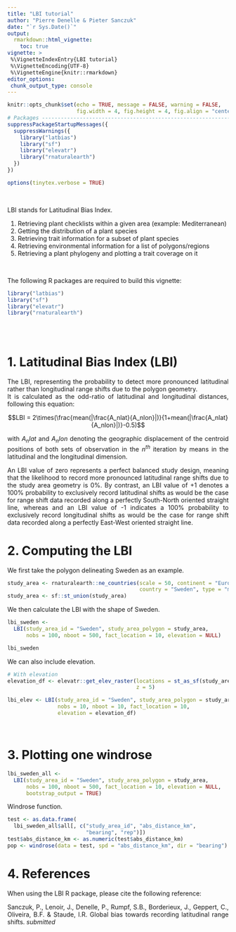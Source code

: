 ```yaml
---
title: "LBI tutorial"
author: "Pierre Denelle & Pieter Sanczuk"
date: "`r Sys.Date()`"
output: 
  rmarkdown::html_vignette:
    toc: true
vignette: >
 %\VignetteIndexEntry{LBI tutorial}
 %\VignetteEncoding{UTF-8} 
 %\VignetteEngine{knitr::rmarkdown}
editor_options: 
 chunk_output_type: console
---
```


<style>
body {
text-align: justify}
</style>

```r

knitr::opts_chunk$set(echo = TRUE, message = FALSE, warning = FALSE,
                      fig.width = 4, fig.height = 4, fig.align = "center")
# Packages --------------------------------------------------------------------
suppressPackageStartupMessages({
  suppressWarnings({
    library("latbias")
    library("sf")
    library("elevatr")
    library("rnaturalearth")
  })
})

options(tinytex.verbose = TRUE)
```

<br>

LBI stands for Latitudinal Bias Index.

1. Retrieving plant checklists within a given area (example: Mediterranean)  
2. Getting the distribution of a plant species  
3. Retrieving trait information for a subset of plant species  
4. Retrieving environmental information for a list of polygons/regions  
5. Retrieving a plant phylogeny and plotting a trait coverage on it  

<br>

The following R packages are required to build this vignette:

```r
library("latbias")
library("sf")
library("elevatr")
library("rnaturalearth")
```

<br><br>

# 1. Latitudinal Bias Index (LBI)
The LBI, representing the probability to detect more pronounced latitudinal rather than longitudinal range shifts due to the polygon geometry.  
It is calculated as the odd-ratio of latitudinal and longitudinal distances, following this equation:

$$LBI = 2\times(\frac{mean(|\frac{A_nlat}{A_nlon}|)}{1+mean(|\frac{A_nlat}{A_nlon}|)}-0.5)$$

with $A_nlat$ and $A_nlon$ denoting the geographic displacement of the centroid positions of both sets of observation in the $n^{th}$ iteration by means in the latitudinal and the longitudinal dimension.  

An LBI value of zero represents a perfect balanced study design, meaning that the likelihood to record more pronounced latitudinal range shifts due to the study area geometry is 0%. By contrast, an LBI value of +1 denotes a 100% probability to exclusively record latitudinal shifts as would be the case for range shift data recorded along a perfectly South-North oriented straight line, whereas and an LBI value of -1 indicates a 100% probability to exclusively record longitudinal shifts as would be the case for range shift data recorded along a perfectly East-West oriented straight line.

# 2. Computing the LBI

We first take the polygon delineating Sweden as an example.  

```r
study_area <- rnaturalearth::ne_countries(scale = 50, continent = "Europe",
                                          country = "Sweden", type = "map_units", returnclass = "sf")
study_area <- sf::st_union(study_area)
```

We then calculate the LBI with the shape of Sweden.  

```r
lbi_sweden <-
  LBI(study_area_id = "Sweden", study_area_polygon = study_area,
      nobs = 100, nboot = 500, fact_location = 10, elevation = NULL)

lbi_sweden
```


We can also include elevation.

```r
# With elevation
elevation_df <- elevatr::get_elev_raster(locations = st_as_sf(study_area),
                                         z = 5)

lbi_elev <- LBI(study_area_id = "Sweden", study_area_polygon = study_area,
                nobs = 10, nboot = 10, fact_location = 10,
                elevation = elevation_df)
```

<br>

# 3. Plotting one windrose

```r
lbi_sweden_all <-
  LBI(study_area_id = "Sweden", study_area_polygon = study_area,
      nobs = 100, nboot = 500, fact_location = 10, elevation = NULL,
      bootstrap_output = TRUE)
```

Windrose function.

```r
test <- as.data.frame(
  lbi_sweden_all$all[, c("study_area_id", "abs_distance_km",
                         "bearing", "rep")])
test$abs_distance_km <- as.numeric(test$abs_distance_km)
pop <- windrose(data = test, spd = "abs_distance_km", dir = "bearing")
```

# 4. References

When using the LBI R package, please cite the following reference:  

Sanczuk, P., Lenoir, J., Denelle, P., Rumpf, S.B., Borderieux, J., Geppert, C., Oliveira, B.F. & Staude, I.R. Global bias towards recording latitudinal range shifts. *submitted* 